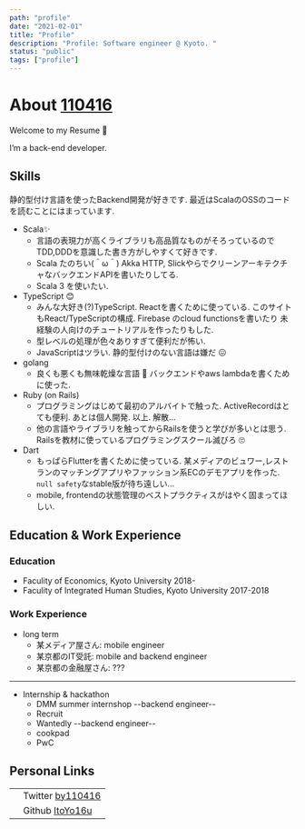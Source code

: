 ---
path: "profile"
date: "2021-02-01"
title: "Profile"
description: "Profile: Software engineer @ Kyoto. "
status: "public"
tags: ["profile"]
---

# About [110416](https://twitter.com/by110416)
Welcome to my Resume<span> 🎉</span>


I’m a back-end developer.

## Skills

静的型付け言語を使ったBackend開発が好きです. 最近はScalaのOSSのコードを読むことにはまっています.
- Scala✨
  - 言語の表現力が高くライブラリも高品質なものがそろっているのでTDD,DDDを意識した書き方がしやすくて好きです.
  - Scala たのちい(＾ω＾) Akka HTTP, SlickやらでクリーンアーキテクチャなバックエンドAPIを書いたりしてる.
  - Scala 3 を使いたい.
- TypeScript 😊
  - みんな大好き(?)TypeScript. Reactを書くために使っている. このサイトもReact/TypeScriptの構成. 
  Firebase のcloud functionsを書いたり
  未経験の人向けのチュートリアルを作ったりもした. 
  - 型レベルの処理が色々ありすぎて便利だが怖い.
  - JavaScriptはツラい. 静的型付けのない言語は嫌だ 😖
- golang
  - 良くも悪くも無味乾燥な言語 🤔 バックエンドやaws lambdaを書くために使った.
- Ruby (on Rails)
  - プログラミングはじめて最初のアルバイトで触った. ActiveRecordはとても便利. あとは個人開発. 以上. 解散...
  - 他の言語やライブラリを触ってからRailsを使うと学びが多いとは思う. 
  Railsを教材に使っているプログラミングスクール滅びろ 🙄
- Dart
  - もっぱらFlutterを書くために使っている. 某メディアのビュワー,レストランのマッチングアプリやファッション系ECのデモアプリを作った.
   `null safety`なstable版が待ち遠しい...
  - mobile, frontendの状態管理のベストプラクティスがはやく固まってほしい.

## Education & Work Experience

### Education
- Faculity of Economics, Kyoto University 2018-
- Faculity of Integrated Human Studies, Kyoto University 2017-2018

### Work Experience
- long term
  - 某メディア屋さん: mobile engineer
  - 某京都のIT受託: mobile and backend engineer
  - 某京都の金融屋さん: ???

---

- Internship & hackathon
  - DMM summer internshop --backend engineer--
  - Recruit
  - Wantedly --backend engineer--
  - cookpad 
  - PwC

## Personal Links
|||
|---|---|
|<TwitterIcon twitterId="by110416" /> |Twitter [by110416](https://twitter.com/by110416)|
|<GithubIcon githubId="ItoYo16u"/>| Github [ItoYo16u](https://github.com/ItoYo16u)|
